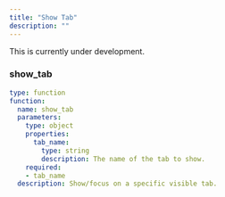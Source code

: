 ```yaml
---
title: "Show Tab"
description: ""
---
```


<Warning>This is currently under development.</Warning>

### show_tab

```yaml
type: function
function:
  name: show_tab
  parameters:
    type: object
    properties:
      tab_name:
        type: string
        description: The name of the tab to show.
    required:
    - tab_name
  description: Show/focus on a specific visible tab.
```